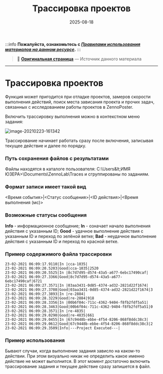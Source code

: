 ﻿---
sidebar_position: 5
title: "Трассировка проектов"
description: ""
date: "2025-08-18"
converted: true
originalFile: "Трассировка проектов.txt"
targetUrl: "https://zennolab.atlassian.net/wiki/spaces/RU/pages/494829586"
---
:::info **Пожалуйста, ознакомьтесь с [*Правилами использования материалов на данном ресурсе*](../Disclaimer).**
:::

> 🔗 **[Оригинальная страница](https://zennolab.atlassian.net/wiki/spaces/RU/pages/494829586)** — Источник данного материала

_______________________________________________  
# Трассировка проектов

Функция может пригодится при отладке проектов, замеров скорости выполнения действий, поиск места зависания проекта и прочих задач, связанных с исследованием работы проектов в ZennoPoster.

Включить трассировку выполнения можно в контекстном меню задания:

![image-20210223-161342](./assets/Трассировка_проектов/Трассировка_проектов_pic1.png)



Трассирование начинает работать сразу после включения, записывая текущее действие и далее по порядку.

### Путь сохранения файлов с результатами

Файлы находятся в каталоге пользователя: C:\Users\&lt;ИМЯ ЮЗЕРА&gt;\Documents\ZennoLab\Traces и сгруппированы по заданиям.

### Формат записи имеет такой вид

&lt;Время события&gt;|&lt;Статус сообщения&gt;|&lt;ID действия&gt;|&lt;Время выполнения (мс)&gt;

### Возможные статусы сообщения

**Info** - информационное сообщение;
**In** - означает начало выполнения действия с указанным ID;
**Good** - удачное выполнение действия с указанным ID и переход по зелёной ветке;
**Bad** - неудачное выполнение действия с указанным ID и переход по красной ветке.

### Пример содержимого файла трассировки

```23-02-2021 06:08:59.3600|Info|---Project Start Execute---|
23-02-2021 06:09:17.9110|In |cca-1035|
23-02-2021 06:09:20.5203|Good|cca-1035|2520
23-02-2021 06:09:20.5525|In |8c7d7d95-d574-43a5-a677-6ebc17490caf|
23-02-2021 06:09:27.3366|Good|8c7d7d95-d574-43a5-a677-6ebc17490caf|6721
23-02-2021 06:09:27.3571|In |03aa3431-0d85-4374-ad32-2821d22f1674|
23-02-2021 06:09:27.3708|Good|03aa3431-0d85-4374-ad32-2821d22f1674|3
23-02-2021 06:09:27.3893|In |re-2884|
23-02-2021 06:09:28.3229|Good|re-2884|918
23-02-2021 06:09:28.3356|In |00b6f04c-711c-4362-9404-f8fb2fdf5a51|
23-02-2021 06:09:28.3463|Good|00b6f04c-711c-4362-9404-f8fb2fdf5a51|0
23-02-2021 06:09:28.3571|In |re-4835|
23-02-2021 06:09:29.0290|Good|re-4835|661
23-02-2021 06:09:29.0455|In |67c9448b-ebbe-4f54-8206-868f8ddc38c3|
23-02-2021 06:09:29.0612|Good|67c9448b-ebbe-4f54-8206-868f8ddc38c3|2
23-02-2021 06:09:29.3509|Info|---Project Executed---|
```

### Пример использования

Бывают случаи, когда выполнение задания зависло на каком-то действии. При этом визуально никак не определить какое именно действие не может выполнится. В этот момент достаточно включить трассирование задания и текущее действие сразу запишется в файл.